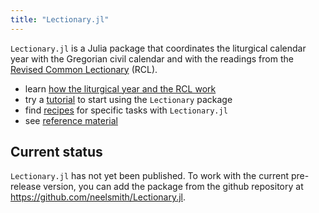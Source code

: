 ```yaml
---
title: "Lectionary.jl"
---
```


`Lectionary.jl` is a Julia package that coordinates the liturgical calendar year with the Gregorian civil calendar and with the readings from the [Revised Common Lectionary](https://www.commontexts.org/rcl/) (RCL).

- learn [how the liturgical year and the RCL work](./concepts/) 
- try a [tutorial](./tutorials/) to start using the `Lectionary` package
- find [recipes](./guides/) for specific tasks with `Lectionary.jl`
- see [reference material](./reference/)

## Current status

`Lectionary.jl` has not yet been published.  To work with the current pre-release version, you can add the package from the github repository at [https://github.com/neelsmith/Lectionary.jl](https://github.com/neelsmith/Lectionary.jl).

